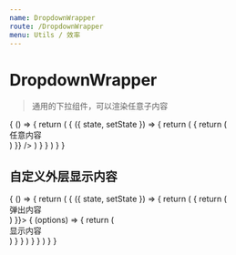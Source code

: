 ```yaml
---
name: DropdownWrapper
route: /DropdownWrapper
menu: Utils / 效率
---
```



# DropdownWrapper

> 通用的下拉组件，可以渲染任意子内容

<PropsTable of={DropdownWrapper} />

<Playground>
  {
    () => {
      return (
        <State initial={{}}>
        {
          ({ state, setState }) => {
            return (
              <DropdownWrapper menuTitle="标题" overlay={e => {
                return (
                  <div className="p10" style={{width: 400}}>
                    任意内容
                  </div>
                )
              }} />
            )
          }
        }
        </State>
      )
    }
  }
</Playground>

## 自定义外层显示内容

<Playground>
  {
    () => {
      return (
        <State initial={{}}>
        {
          ({ state, setState }) => {
            return (
              <DropdownWrapper overlay={() => {
                return (
                  <div className="p10" style={{width: 400}}>
                    弹出内容
                  </div>
                )
              }}>
                {
                  (options) => {
                    return (
                      <div>显示内容</div>
                    )
                  }
                }
              </DropdownWrapper>
            )
          }
        }
        </State>
      )
    }
  }
</Playground>
